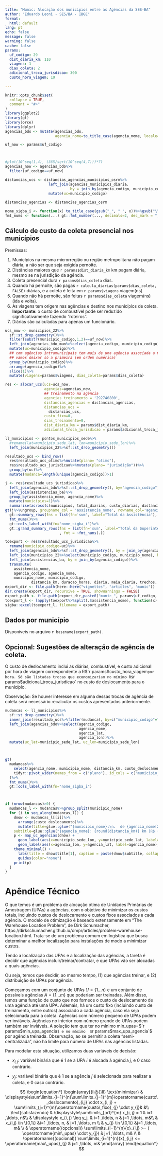 ```yaml
---
title: "Munic: Alocação dos municípios entre as Agências da SES-BA"
author: "Eduardo Leoni - SES/BA - IBGE"
format: 
  html: default
lang: pt
echo: false
message: false
warning: false
cache: false
params:
  uf_codigo: 29
  dist_diaria_km: 110
  viagens: 1
  dias_coleta: 2
  adicional_troca_jurisdicao: 300
  custo_hora_viagem: 10
  
---
```


```r
knitr::opts_chunk$set(
  collapse = TRUE,
  comment = "#>"
)
library(ggplot2)
library(gt)
library(orce)
library(dplyr)
agencias_bdo <- mutate(agencias_bdo, 
                       agencia_nome=to_title_case(agencia_nome, locale="pt"))
```

```r

uf_now <- params$uf_codigo



#plot(10^seq(1,4), (365/sqrt(10^seq(4,7)))*7)
agencias_now <- agencias_bdo%>%
  filter(uf_codigo==uf_now)

distancias_ucs <- distancias_agencias_municipios_osrm%>%
                    left_join(agencias_municipios_diaria,
                              by = join_by(agencia_codigo, municipio_codigo))%>%
                    mutate(uc=municipio_codigo)
                              
distancias_agencias <- distancias_agencias_osrm

nome_sigba_i <- function(x) to_title_case(gsub("_", " ", x))%>%gsub("\\bnome\\b", "", ., ignore.case=TRUE)
fmt_nums <- function(...) gt::fmt_number(..., decimals=2, dec_mark = ",", sep_mark = ".", drop_trailing_zeros = TRUE)
```


## Cálculo de custo da coleta presencial nos municípios

Premissas: 

1. Municípios na mesma microrregião ou região metropolitana não pagam diária, a não ser que seja exigida pernoite.
2. Distâncias maiores que `r params$dist_diaria_km` km pagam diária, mesmo se na jurisdição da agência. 
3. Coleta presencial dura `r params$dias_coleta` dias. 
4. Quando há pernoite, são pagas `r calcula_diarias(params$dias_coleta, FALSE)` diárias, e a coleta é feita em `r params$viagens` viagem(ns).
4. Quando não há pernoite, são feitas `r params$dias_coleta` viagem(ns) (ida e volta).
5. As viagens tem origem nas agências e destino nos municípios de coleta. **Importante**: o custo de combustível pode ser reduzido significativamente fazendo "roteiros". 
6. Diárias são calculadas para apenas um funcionário.


```r
ucs_now <- municipios_22%>%
  sf::st_drop_geometry()%>%
  filter(substr(municipio_codigo,1,2)==uf_now)%>%
  left_join(agencias_bdo_mun%>%select(agencia_codigo, municipio_codigo))%>%
  mutate(uc=municipio_codigo)%>%
  ## com agências intramunicipais tem mais de uma agência associada a município
  ## vamos deixar só a primeira (em ordem numérica)
  group_by(municipio_codigo)%>%
  arrange(agencia_codigo)%>%
  slice(1)%>%
  mutate(viagens=params$viagens, dias_coleta=params$dias_coleta)

res <- alocar_ucs(ucs=ucs_now, 
                  agencias=agencias_now, 
                  ## treinamento na agência
                  agencias_treinamento = '292740800', 
                  distancias_agencias = distancias_agencias, 
                  distancias_ucs = 
                    distancias_ucs, 
                  custo_fixo=0,
                  dias_treinamento=0,
                  dist_diaria_km = params$dist_diaria_km,
                  adicional_troca_jurisdicao = params$adicional_troca_jurisdicao)

ll_municipios <- pontos_municipios_sede%>%
  #rename(lat=municipio_sede_lat, lon=municipio_sede_lon)%>%
  left_join(municipios_22%>%sf::st_drop_geometry())

resultado_ucs <- bind_rows(
  res$resultado_ucs_otimo%>%mutate(plano= "otimo"),
  res$resultado_ucs_jurisdicao%>%mutate(plano= "jurisdição"))%>%
  group_by(uc)%>%
  mutate(mudanca=length(unique(agencia_codigo))>1)
```


```r
j <- res$resultado_ucs_jurisdicao%>%
  left_join(agencias_bdo%>%sf::st_drop_geometry(), by="agencia_codigo")%>%
  left_join(assistencias_ba)%>%
  group_by(assistencia_nome, agencia_nome)%>%
  mutate(municipios=1)%>%
  summarise(across(c(municipios, total_diarias, custo_diarias, distancia_total_km, custo_combustivel), sum))
gt(j%>%ungroup, groupname_col = 'assistencia_nome', rowname_col='agencia_nome')%>%
  gt::summary_rows(fns = list(fn='sum', label="Total da Assistência"), fmt=~fmt_nums(.))%>%
  fmt_nums()%>%
  gt::cols_label_with(fn="nome_sigba_i")%>%
  gt::grand_summary_rows(fns = list(fn='sum', label="Total da Superintendência")
                         , fmt = ~fmt_nums(.))

```



```r
toexport <- res$resultado_ucs_jurisdicao%>%
  rename(municipio_codigo=uc)%>%
  left_join(agencias_bdo%>%sf::st_drop_geometry(), by = join_by(agencia_codigo))%>%
  left_join(municipios_22%>%select(municipio_codigo, municipio_nome), by = join_by(municipio_codigo))%>%
  left_join(assistencias_ba, by = join_by(agencia_codigo))%>%
  transmute(
    assistencia_nome,
    agencia_codigo, agencia_nome,
    municipio_nome, municipio_codigo,
            distancia_km, duracao_horas, diaria, meia_diaria, trechos, total_diarias, custo_diarias, distancia_total_km, custo_combustivel, custo_horas_viagem, custo_deslocamento)
export_dir <- file.path(here::here("vignettes", "articles", "munic"))
dir.create(export_dir, recursive = TRUE, showWarnings = FALSE)
export_path <- file.path(export_dir,paste0("munic_", params$uf_codigo, "_", format(Sys.time(), "%Y%m%d_%H"), ".xlsx"))
toexport_l <- lapply(toexport%>%split(.$assistencia_nome), function(x) janitor::remove_constant(x))
sigba::excel(toexport_l, filename = export_path)
```

## Dados por município 

Disponíveis no arquivo `r basename(export_path)`.


## Opcional: Sugestões de alteração de agência de coleta.

O custo de deslocamento inclui as diárias, combustível, e custo adicional por hora de viagem correspondente a R$`r params$custo_hora_viagem` por hora. Só são listadas trocas que economizariam no mínimo R$`r params$adicional_troca_jurisdicao` no custo de deslocamento para o município.

Observação: Se houver interesse em alguma dessas trocas de agência de coleta será necessário recalcular os custos apresentados anteriormente.

```r
mudancas <- ll_municipios%>%
  sf::st_drop_geometry()%>%
  inner_join(resultado_ucs%>%filter(mudanca), by=c("municipio_codigo"="uc"))%>%
  left_join(agencias_bdo%>%select(agencia_codigo, 
                                  agencia_nome,
                                  agencia_lat,
                                  agencia_lon))%>%
  mutate(uc_lat=municipio_sede_lat, uc_lon=municipio_sede_lon)



gt(
  mudancas%>%
    select(agencia_nome, municipio_nome, distancia_km, custo_deslocamento, plano)%>%
    tidyr::pivot_wider(names_from = c("plano"), id_cols = c("municipio_nome"), values_from=c("agencia_nome", "distancia_km", "custo_deslocamento"))#%>%arrange(agencia_nome_otimo)
  )%>%
  fmt_nums()%>%
  gt::cols_label_with(fn="nome_sigba_i")



if (nrow(mudancas)>0) {
  mudancas_l <- mudancas%>%group_split(municipio_nome)
  for (i in seq_along(mudancas_l)) {
    dnow <- mudancas_l[[i]]%>%
      arrange(custo_deslocamento)%>%
      mutate(title=glue::glue("{municipio_nome}:\n.  de {agencia_nome[2]}\n   para {agencia_nome[1]}"),
    subtitle=glue::glue("{agencia_nome}: {round(distancia_km)} km (R$ {round(custo_deslocamento)})"))
    p <- map_uc_agencias(dnow) +
      geom_label(aes(x=municipio_sede_lon, y=municipio_sede_lat, label=municipio_nome), data=dnow[1,], size=3) +
      geom_label(aes(x=agencia_lon, y=agencia_lat, label=agencia_nome), data=dnow, size=3) +
    theme_minimal() +
      labs(title = dnow$title[1], caption = paste(dnow$subtitle, collapse='\n'), x="",y="")+
      guides(color="none")
    print(p)
  }
}

```
  


# Apêndice Técnico

O que temos é um problema de alocação ótima de Unidades Primárias de Amostragem (UPAs) a agências, com o objetivo de minimizar os custos totais, incluindo custos de deslocamento e custos fixos associados a cada agência. O modelo de otimização é baseado extensamente em "The Warehouse Location Problem", de Dirk Schumacher, https://dirkschumacher.github.io/ompr/articles/problem-warehouse-location.html. Trata-se de um problema comum em logística que busca determinar a melhor localização para instalações de modo a minimizar custos.

Tendo a localização das UPAs e a localização das agências, a tarefa é decidir que agências incluir/treinar/contratar, e que UPAs vão ser alocadas a quais agências.

Ou seja, temos que decidir, ao mesmo tempo, (1) que agências treinar, e (2) distribuição de UPAs por agência. 

Começamos com um conjunto de UPAs $U = \{1 \ldots n\}$ e um conjunto de possíveis agências $A = \{1 \ldots m\}$ que poderiam ser treinadas. Além disso, temos uma função de custo que nos fornece o custo de deslocamento de uma agência até uma UPA. Ademais, há um custo fixo (incluindo custo de treinamento, entre outros) associado a cada agência, caso ela seja selecionada para a coleta. Agências com número pequeno de UPAs podem ser inviáveis.  Agências no interior com número grande de UPAs podem também ser inviáveis. A solução tem que ter no mínimo min_upas=$`r params$min_upa_agencia`$ e no máximo  $`r params$max_upa_agencia`$ por agência treinada. Observação, ao se permitir a coleta "semi-centralizada", não há limite para número de UPAs nas agências listadas.

Para modelar esta situação, utilizamos duas variáveis de decisão:

- $x_{i,j}$: variável binária que é 1 se a UPA $i$ é alocada à agência $j$, e 0 caso contrário.

- $y_j$: variável binária que é 1 se a agência $j$ é selecionada para realizar a coleta, e 0 caso contrário.




$$
\begin{equation*}
\begin{array}{ll@{}ll}
\text{minimizar}  & \displaystyle\sum\limits_{i=1}^{n}\sum\limits_{j=1}^{m}\operatorname{custo\_deslocamento}_{i,j} \cdot x_{i, j} +  \sum\limits_{j=1}^{m}\operatorname{custo\_fixo}_{j} \cdot y_{j}& &\\
\text{satisfazendo} & \displaystyle\sum\limits_{j=1}^{m}   x_{i, j} = 1  & i=1 ,\ldots, n&\\
                  & \displaystyle x_{i, j} \leq y_j,  & i=1 ,\ldots, n & j=1 ,\ldots, m&\\
                 &                                                x_{i,j} \in \{0,1\} &i=1 ,\ldots, n, & j=1 ,\ldots, m \\
                 &                                                y_{j} \in \{0,1\} &j=1 ,\ldots, m& \\
                 &                                                \operatorname{(opcional)} \sum\limits_{i=1}^{n}{x}_{i,j} >= ( \operatorname{min\_upas} \cdot y_{j})  & j=1 ,\ldots, m&
                 \\
                 &                                                \operatorname{(opcional)} \sum\limits_{i=1}^{n}{x}_{i,j} <=  \operatorname{max\_upas}_{j}  & j=1 ,\ldots, m&
\end{array}
\end{equation*}
$$
